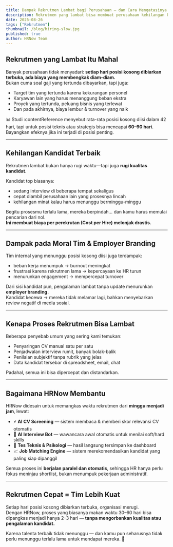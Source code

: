```yaml
---
title: Dampak Rekrutmen Lambat bagi Perusahaan — dan Cara Mengatasinya
description: Rekrutmen yang lambat bisa membuat perusahaan kehilangan kandidat terbaik, biaya membengkak, dan menurunkan moral tim. Pelajari cara mengatasinya dengan HRNow.
date: 2025-08-26
tags: ["Rekrutmen"]
thumbnail: /blog/hiring-slow.jpg
published: true
author: HRNow Team
---
```


## Rekrutmen yang Lambat Itu Mahal

Banyak perusahaan tidak menyadari: **setiap hari posisi kosong dibiarkan terbuka, ada biaya yang membengkak diam-diam.**  
Bukan cuma soal gaji yang tertunda dibayarkan, tapi juga:

- Target tim yang tertunda karena kekurangan personel
- Karyawan lain yang harus menanggung beban ekstra
- Proyek yang tertunda, peluang bisnis yang terlewat
- Dan pada akhirnya, biaya lembur & turnover yang naik

📊 Studi :contentReference menyebut rata-rata posisi kosong diisi dalam 42 hari, tapi untuk posisi teknis atau strategis bisa mencapai **60–90 hari.** Bayangkan efeknya jika ini terjadi di posisi penting.

---

## Kehilangan Kandidat Terbaik

Rekrutmen lambat bukan hanya rugi waktu—tapi juga **rugi kualitas kandidat.**

Kandidat top biasanya:

- sedang interview di beberapa tempat sekaligus
- cepat diambil perusahaan lain yang prosesnya lincah
- kehilangan minat kalau harus menunggu berminggu-minggu

Begitu prosesmu terlalu lama, mereka berpindah… dan kamu harus memulai pencarian dari nol.  
**Ini membuat biaya per perekrutan (Cost per Hire) melonjak drastis.**

---

## Dampak pada Moral Tim & Employer Branding

Tim internal yang menunggu posisi kosong diisi juga terdampak:

- beban kerja menumpuk → burnout meningkat
- frustrasi karena rekrutmen lama → kepercayaan ke HR turun
- menurunkan engagement → mempercepat turnover

Dari sisi kandidat pun, pengalaman lambat tanpa update menurunkan **employer branding.**  
Kandidat kecewa → mereka tidak melamar lagi, bahkan menyebarkan review negatif di media sosial.

---

## Kenapa Proses Rekrutmen Bisa Lambat

Beberapa penyebab umum yang sering kami temukan:

- Penyaringan CV manual satu per satu
- Penjadwalan interview rumit, banyak bolak-balik
- Penilaian subjektif tanpa rubrik yang jelas
- Data kandidat tersebar di spreadsheet, email, chat

Padahal, semua ini bisa dipercepat dan distandarkan.

---

## Bagaimana HRNow Membantu

HRNow didesain untuk memangkas waktu rekrutmen dari **minggu menjadi jam**, lewat:

- ⚡ **AI CV Screening** — sistem membaca & memberi skor relevansi CV otomatis
- 🎤 **AI Interview Bot** — wawancara awal otomatis untuk menilai soft/hard skills
- 🧪 **Tes Teknis & Psikologi** — hasil langsung tersimpan ke dashboard
- 📈 **Job Matching Engine** — sistem merekomendasikan kandidat yang paling siap dipanggil

Semua proses ini **berjalan paralel dan otomatis**, sehingga HR hanya perlu fokus meninjau shortlist, bukan menumpuk pekerjaan administratif.

---

## Rekrutmen Cepat = Tim Lebih Kuat

Setiap hari posisi kosong dibiarkan terbuka, organisasi merugi.  
Dengan HRNow, proses yang biasanya makan waktu 30–60 hari bisa dipangkas menjadi hanya 2–3 hari — **tanpa mengorbankan kualitas atau pengalaman kandidat.**

Karena talenta terbaik tidak menunggu — dan kamu pun seharusnya tidak perlu menunggu terlalu lama untuk mendapat mereka. 🚀
